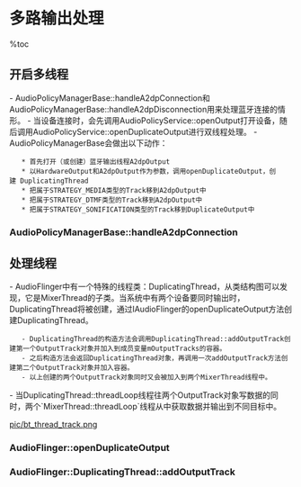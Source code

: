 = 多路输出处理 =

%toc

== 开启多线程 ==
- AudioPolicyManagerBase::handleA2dpConnection和AudioPolicyManagerBase::handleA2dpDisconnection用来处理蓝牙连接的情形。
- 当设备连接时，会先调用AudioPolicyService::openOutput打开设备，随后调用AudioPolicyService::openDuplicateOutput进行双线程处理。
- AudioPolicyManagerBase会做出以下动作：
    * 首先打开（或创建）蓝牙输出线程A2dpOutput
    * 以HardwareOutput和A2dpOutput作为参数，调用openDuplicateOutput，创建 DuplicatingThread
    * 把属于STRATEGY_MEDIA类型的Track移到A2dpOutput中
    * 把属于STRATEGY_DTMF类型的Track移到A2dpOutput中
    * 把属于STRATEGY_SONIFICATION类型的Track移到DuplicateOutput中

=== AudioPolicyManagerBase::handleA2dpConnection ===
{{{class="brush:c++"
status_t AudioPolicyManagerBase::handleA2dpConnection(AudioSystem::audio_devices device,
                                                 const char *device_address)
{
    // when an A2DP device is connected, open an A2DP and a duplicated output
    AudioOutputDescriptor *outputDesc = new AudioOutputDescriptor();
    outputDesc->mDevice = device;
    mA2dpOutput = mpClientInterface->openOutput(&outputDesc->mDevice, &outputDesc->mSamplingRate,
                                            &outputDesc->mFormat, &outputDesc->mChannels,
                                            &outputDesc->mLatency, outputDesc->mFlags);
    if (mA2dpOutput) {
        // add A2DP output descriptor
        addOutput(mA2dpOutput, outputDesc);

        // set initial stream volume for A2DP device
        applyStreamVolumes(mA2dpOutput, device);
        if (a2dpUsedForSonification()) {
            // 打开双线程
            mDuplicatedOutput = mpClientInterface->openDuplicateOutput(mA2dpOutput, mHardwareOutput);
        }
        if (mDuplicatedOutput != 0 ||
            ...... 
        } else {
            ...... 
        }
    } else {
        ......
        return NO_INIT;
    }
    
    ......
    return NO_ERROR;
}
}}}

== 处理线程 ==
- AudioFlinger中有一个特殊的线程类：DuplicatingThread，从类结构图可以发现，它是MixerThread的子类。当系统中有两个设备要同时输出时，DuplicatingThread将被创建，通过IAudioFlinger的openDuplicateOutput方法创建DuplicatingThread。
    - DuplicatingThread的构造方法会调用DuplicatingThread::addOutputTrack创建第一个OutputTrack对象并加入到成员变量mOutputTracks的容器。
    - 之后构造方法会返回DuplicatingThread对象，再调用一次addOutputTrack方法创建第二个OutputTrack对象并加入容器。
    - 以上创建的两个OutputTrack对象同时又会被加入到两个MixerThread线程中。
- 当DuplicatingThread::threadLoop线程往两个OutputTrack对象写数据的同时，两个`MixerThread::threadLoop`线程从中获取数据并输出到不同目标中。

[[pic/bt_thread_track.png]]

=== AudioFlinger::openDuplicateOutput ===
{{{class="brush:c++"
int AudioFlinger::openDuplicateOutput(int output1, int output2)
{
    Mutex::Autolock _l(mLock);
    // 从线程队列中查找对应ID的线程对象
    MixerThread *thread1 = checkMixerThread_l(output1);
    MixerThread *thread2 = checkMixerThread_l(output2);

    if (thread1 == NULL || thread2 == NULL) {
        return 0;
    }

    int id = nextUniqueId();
    DuplicatingThread *thread = new DuplicatingThread(this, thread1, id);
    thread->addOutputTrack(thread2);
    mPlaybackThreads.add(id, thread);
    // 通知i/o设备变更
    thread->audioConfigChanged_l(AudioSystem::OUTPUT_OPENED);
    return id;
}
}}}

=== AudioFlinger::DuplicatingThread::addOutputTrack ===
{{{class="brush:c++"
void AudioFlinger::DuplicatingThread::addOutputTrack(MixerThread *thread)
{
    int frameCount = (3 * mFrameCount * mSampleRate) / thread->sampleRate();
    // 创建OutputTrack
    OutputTrack *outputTrack = new OutputTrack((ThreadBase *)thread,
                                            this, mSampleRate, mFormat,
                                            mChannelCount, frameCount);
    if (outputTrack->cblk() != NULL) {
        thread->setStreamVolume(AudioSystem::NUM_STREAM_TYPES, 1.0f);
        // 添加Track到容器中
        mOutputTracks.add(outputTrack);
        updateWaitTime();
    }
}
}}}
